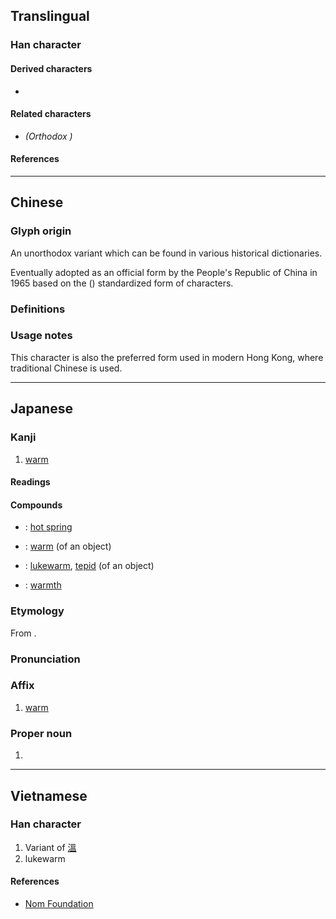 {{also|溫}}
{{character info}}
==Translingual==
{{stroke order|strokes=12}}
{{ja-forms|温|温|[[溫]]}}

===Han character===
{{Han char|rn=85|rad=水|as=09|sn=12|four=36112|canj=EABT|ids=⿰氵昷}}

====Derived characters====
* {{l|mul|[[蕰]], [[𡀦]]}}

====Related characters====
* {{l|mul|[[溫]]}} ''(Orthodox {{w|Traditional Chinese characters|traditional form}})''

====References====
{{Han ref|kx=0634.100|dkj=17774|dj=1041.070|hdz=31675.040|uh=6E29}}

----

==Chinese==

===Glyph origin===
{{Han etym}}
An unorthodox variant {{Han simp|溫|f=𥁕|t=昷|nocap=y}} which can be found in various historical dictionaries. <!-- Refer http://dict.variants.moe.edu.tw/variants/rbt/word_attribute.rbt?quote_code=QTAyMjkwLTAwMQ#20 -->

Eventually adopted as an official form by the People's Republic of China in 1965 based on the {{w|Xin Zixing}} ({{w2|zh|新字形}}) standardized form of characters.

===Definitions===
{{zh-see|溫}}

===Usage notes===
This character is also the preferred form used in modern Hong Kong, where traditional Chinese is used. <!-- Refer HKSCS 2016 (Page 36) and http://input.foruto.com/ccc/gongbiu/dzijingbiu/ -->

----

==Japanese==
{{ja-kanji forms|温|溫}}

===Kanji===
{{ja-kanji|grade=3|rs=水09|kyu=溫}}

# [[warm]]

====Readings====
{{ja-readings
|goon=おん<をん
|kanon=おん<をん
|toon=うん
|kun=あたた-か, あたた-める, あたた-かい, あたた-まる, ぬる-い, ぬく-もり
}}

====Compounds====
{{top4}}
* {{ja-r|温泉|おんせん}}: [[hot spring]]
{{mid4}}
* {{ja-r|温かい|あたたかい}}: [[warm]] (of an object)
{{mid4}}
* {{ja-r|温い|ぬるい}}: [[lukewarm]], [[tepid]] (of an object)
{{mid4}}
* {{ja-r|温もり|ぬくもり}}: [[warmth]]
{{bottom}}

===Etymology===
{{ja-kanjitab|おん|yomi=on}}
From {{der|ja|ltc|sort=おん|-}} {{ltc-l|溫}}.

===Pronunciation===
{{ja-pron|おん|y=on}}

===Affix===
{{ja-pos|affix|おん|kyu=溫|hhira=をん}}

# [[warm]]

===Proper noun===
{{ja-pos|proper|おん|kyu=溫|hhira=をん}}

# {{given name|ja|male|sort=おん}}

----

==Vietnamese==

===Han character===
{{vi-hantu|rs=水09|[[ồn]], [[ổn]], [[ôn]]}}

# Variant of [[溫]]
# lukewarm

====References====
* [http://nomfoundation.org/common/nom_details.php?codepoint=6E29 Nom Foundation]